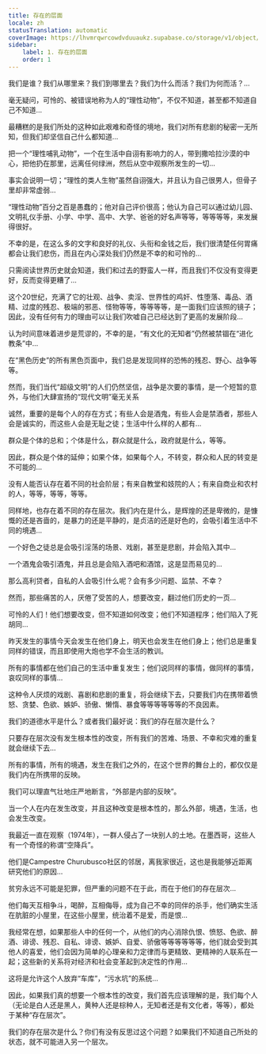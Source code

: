 ```yaml
---
title: 存在的层面
locale: zh
statusTranslation: automatic
coverImage: https://lhvmrqwrcowdvduuaukz.supabase.co/storage/v1/object/public/strapi-uploads/small_cover-tratado-de-psicologia-revolucionaria.webp-5e15e1cec4e0ebebcde5d7fc7565d8fd.webp
sidebar:
    label: 1. 存在的层面
    order: 1
---
```

我们是谁？我们从哪里来？我们到哪里去？我们为什么而活？我们为何而活？...

毫无疑问，可怜的、被错误地称为人的“理性动物”，不仅不知道，甚至都不知道自己不知道...

最糟糕的是我们所处的这种如此艰难和奇怪的境地，我们对所有悲剧的秘密一无所知，但我们却坚信自己什么都知道...

把一个“理性哺乳动物”，一个在生活中自诩有影响力的人，带到撒哈拉沙漠的中心，把他扔在那里，远离任何绿洲，然后从空中观察所发生的一切...

事实会说明一切；“理性的类人生物”虽然自诩强大，并且认为自己很男人，但骨子里却非常虚弱...

“理性动物”百分之百是愚蠢的；他对自己评价很高；他认为自己可以通过幼儿园、文明礼仪手册、小学、中学、高中、大学、爸爸的好名声等等，等等等等，来发展得很好。

不幸的是，在这么多的文字和良好的礼仪、头衔和金钱之后，我们很清楚任何胃痛都会让我们悲伤，而且在内心深处我们仍然是不幸的和可怜的...

只需阅读世界历史就会知道，我们和过去的野蛮人一样，而且我们不仅没有变得更好，反而变得更糟了...

这个20世纪，充满了它的壮观、战争、卖淫、世界性的鸡奸、性堕落、毒品、酒精、过度的残忍、极端的邪恶、怪物等等，等等等等，是一面我们应该照的镜子；因此，没有任何有力的理由可以让我们吹嘘自己已经达到了更高的发展阶段...

认为时间意味着进步是荒谬的，不幸的是，“有文化的无知者”仍然被禁锢在“进化教条”中...

在“黑色历史”的所有黑色页面中，我们总是发现同样的恐怖的残忍、野心、战争等等。

然而，我们当代“超级文明”的人们仍然坚信，战争是次要的事情，是一个短暂的意外，与他们大肆宣扬的“现代文明”毫无关系

诚然，重要的是每个人的存在方式；有些人会是酒鬼，有些人会是禁酒者，那些人会是诚实的，而这些人会是无耻之徒；生活中什么样的人都有...

群众是个体的总和；个体是什么，群众就是什么，政府就是什么，等等。

因此，群众是个体的延伸；如果个体，如果每个人，不转变，群众和人民的转变是不可能的...

没有人能否认存在着不同的社会阶层；有来自教堂和妓院的人；有来自商业和农村的人，等等，等等，等等。

同样地，也存在着不同的存在层次。我们内在是什么，是辉煌的还是卑微的，是慷慨的还是吝啬的，是暴力的还是平静的，是贞洁的还是好色的，会吸引着生活中不同的境遇...

一个好色之徒总是会吸引淫荡的场景、戏剧，甚至是悲剧，并会陷入其中...

一个酒鬼会吸引酒鬼，并且总是会陷入酒吧和酒馆，这是显而易见的...

那么高利贷者，自私的人会吸引什么呢？会有多少问题、监禁、不幸？

然而，那些痛苦的人，厌倦了受苦的人，想要改变，翻过他们历史的一页...

可怜的人们！他们想要改变，但不知道如何改变；他们不知道程序；他们陷入了死胡同...

昨天发生的事情今天会发生在他们身上，明天也会发生在他们身上；他们总是重复同样的错误，而且即使用大炮也学不会生活的教训。

所有的事情都在他们自己的生活中重复发生；他们说同样的事情，做同样的事情，哀叹同样的事情...

这种令人厌烦的戏剧、喜剧和悲剧的重复，将会继续下去，只要我们内在携带着愤怒、贪婪、色欲、嫉妒、骄傲、懒惰、暴食等等等等等等的不良因素。

我们的道德水平是什么？或者我们最好说：我们的存在层次是什么？

只要存在层次没有发生根本性的改变，所有我们的苦难、场景、不幸和灾难的重复就会继续下去...

所有的事情，所有的境遇，发生在我们之外的，在这个世界的舞台上的，都仅仅是我们内在所携带的反映。

我们可以理直气壮地庄严地断言，“外部是内部的反映”。

当一个人在内在发生改变，并且这种改变是根本性的，那么外部，境遇，生活，也会发生改变。

我最近一直在观察（1974年），一群人侵占了一块别人的土地。在墨西哥，这些人有一个奇怪的称谓“空降兵”。

他们是Campestre Churubusco社区的邻居，离我家很近，这也是我能够近距离研究他们的原因...

贫穷永远不可能是犯罪，但严重的问题不在于此，而在于他们的存在层次...

他们每天互相争斗，喝醉，互相侮辱，成为自己不幸的同伴的杀手，他们确实生活在肮脏的小屋里，在这些小屋里，统治着不是爱，而是恨...

我经常在想，如果那些人中的任何一个，从他们的内心消除仇恨、愤怒、色欲、醉酒、诽谤、残忍、自私、诽谤、嫉妒、自爱、骄傲等等等等等等，他们就会受到其他人的喜爱，他们会因为简单的心理亲和力定律而与更精致、更精神的人联系在一起；这些新的关系将对经济和社会变革起到决定性的作用...

这将是允许这个人放弃“车库”，“污水坑”的系统...

因此，如果我们真的想要一个根本性的改变，我们首先应该理解的是，我们每个人（无论是白人还是黑人，黄种人还是棕种人，无知者还是有文化者，等等），都处于某种“存在层次”。

我们的存在层次是什么？你们有没有反思过这个问题？如果我们不知道自己所处的状态，就不可能进入另一个层次。

